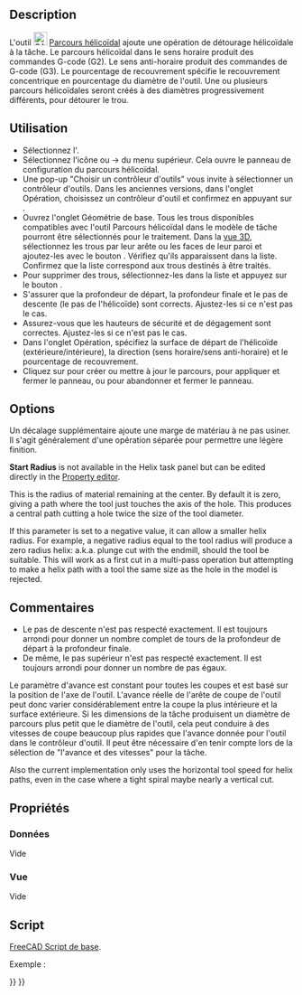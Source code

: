 <languages/>
{{UnfinishedDocu}}

{{Docnav/fr
|[[CAM_MillFace/fr|Surfaçage]]
|[[CAM_Adaptive/fr|Adaptatif]]
|[[CAM_Workbench/fr|Atelier CAM]]
|IconL=CAM_MillFace.svg
|IconR=CAM_Adaptive.svg
|IconC=Workbench_CAM.svg
}}

{{GuiCommand/fr
|Name=CAM Helix
|Name/fr=CAM Parcours hélicoïdal 
|MenuLocation=CAM → Détourer hélicoïdalement
|Workbenches=[[CAM_Workbench/fr|CAM]]
}}

==Description==

L'outil [[Image:CAM_Helix.svg|24px]] [[CAM_Helix/fr|Parcours hélicoïdal]] ajoute une opération de détourage hélicoïdale à la tâche. Le parcours hélicoïdal dans le sens horaire produit des commandes G-code (G2). Le sens anti-horaire produit des commandes de G-code (G3). Le pourcentage de recouvrement spécifie le recouvrement concentrique en pourcentage du diamètre de l'outil. Une ou plusieurs parcours hélicoïdales seront créés à des diamètres progressivement différents, pour détourer le trou.

<span id="Usage"></span>
==Utilisation==

<div class="mw-translate-fuzzy">
* Sélectionnez l'{{Button|[[File:Workbench_CAM.svg|16px]] [[CAM_Workbench/fr|atelier CAM]]}}.
* Sélectionnez l'icône {{KEY|[[Image:CAM_Helix.svg|24px]]}} ou {{KEY|CAM}} → {{KEY|[[Image:CAM_Helix.svg|24px]] Détourer hélicoïdalement}} du menu supérieur. Cela ouvre le {{KEY|[[Image:CAM_Helix.svg|24px]]}} panneau de configuration du parcours hélicoïdal.
* Une pop-up "Choisir un contrôleur d'outils" vous invite à sélectionner un contrôleur d'outils. Dans les anciennes versions, dans l'onglet {{KEY|[[Image:CAM_Helix.svg|24px]]}} Opération, choisissez un contrôleur d'outil et confirmez en appuyant sur {{Button|Appliquer}}.
* Ouvrez l'onglet Géométrie de base. Tous les trous disponibles compatibles avec l'outil Parcours hélicoïdal dans le modèle de tâche pourront être sélectionnés pour le traitement. Dans la [[3D_view/fr|vue 3D]], sélectionnez les trous par leur arête ou les faces de leur paroi et ajoutez-les avec le bouton {{Button|Ajouter}}. Vérifiez qu'ils apparaissent dans la liste. Confirmez que la liste correspond aux trous destinés à être traités.
* Pour supprimer des trous, sélectionnez-les dans la liste et appuyez sur le bouton {{Button|Supprimer}}.
* S'assurer que la profondeur de départ, la profondeur finale et le pas de descente (le pas de l'hélicoïde) sont corrects. Ajustez-les si ce n'est pas le cas.
* Assurez-vous que les hauteurs de sécurité et de dégagement sont correctes. Ajustez-les si ce n'est pas le cas.
* Dans l'onglet Opération, spécifiez la surface de départ de l'hélicoïde (extérieure/intérieure), la direction (sens horaire/sens anti-horaire) et le pourcentage de recouvrement.
* Cliquez sur {{Button|Appliquer}} pour créer ou mettre à jour le parcours, {{Button|OK}} pour appliquer et fermer le panneau, ou {{Button|Annuler}} pour abandonner et fermer le panneau.
</div>

==Options==

<div class="mw-translate-fuzzy">
Un décalage supplémentaire ajoute une marge de matériau à ne pas usiner. Il s'agit généralement d'une opération séparée pour permettre une légère finition.
</div>

'''Start Radius''' is not available in the Helix task panel but can be edited directly in the [[Property_editor|Property editor]].

This is the radius of material remaining at the center. By default it is zero, giving a path where the tool just touches the axis of the hole. This produces a central path cutting a hole twice the size of the tool diameter.

If this parameter is set to a negative value, it can allow a smaller helix radius. For example, a negative radius equal to the tool radius will produce a zero radius helix: a.k.a. plunge cut with the endmill, should the tool be suitable. This will work as a first cut in a multi-pass operation but attempting to make a helix path with a tool the same size as the hole in the model is rejected.

<span id="Comments"></span>
==Commentaires==

* Le pas de descente n'est pas respecté exactement. Il est toujours arrondi pour donner un nombre complet de tours de la profondeur de départ à la profondeur finale.
* De même, le pas supérieur n'est pas respecté exactement. Il est toujours arrondi pour donner un nombre de pas égaux.

<div class="mw-translate-fuzzy">
Le paramètre d'avance est constant pour toutes les coupes et est basé sur la position de l'axe de l'outil. L'avance réelle de l'arête de coupe de l'outil peut donc varier considérablement entre la coupe la plus intérieure et la surface extérieure. Si les dimensions de la tâche produisent un diamètre de parcours plus petit que le diamètre de l'outil, cela peut conduire à des vitesses de coupe beaucoup plus rapides que l'avance donnée pour l'outil dans le contrôleur d'outil. Il peut être nécessaire d'en tenir compte lors de la sélection de "l'avance et des vitesses" pour la tâche.
</div>

Also the current implementation only uses the horizontal tool speed for helix paths, even in the case where a tight spiral maybe nearly a vertical cut.

<span id="Properties"></span>
==Propriétés==

<span id="Data"></span>
===Données===

Vide

<span id="View"></span>
===Vue===

Vide

<span id="Scripting"></span>
==Script==

{{Emphasis|Voir aussi :}} [[FreeCAD_Scripting_Basics/fr|FreeCAD Script de base]].

Exemple :

{{Code|code=
#Place code example here.
}}


{{Docnav/fr
|[[CAM_MillFace/fr|Surfaçage]]
|[[CAM_Adaptive/fr|Adaptatif]]
|[[CAM_Workbench/fr|Atelier CAM]]
|IconL=CAM_MillFace.svg
|IconR=CAM_Adaptive.svg
|IconC=Workbench_CAM.svg
}}

{{CAM_Tools_navi{{#translation:}}}}
{{Userdocnavi{{#translation:}}}}